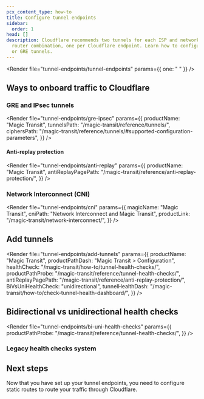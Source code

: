 ```yaml
---
pcx_content_type: how-to
title: Configure tunnel endpoints
sidebar:
  order: 1
head: []
description: Cloudflare recommends two tunnels for each ISP and network location
  router combination, one per Cloudflare endpoint. Learn how to configure IPsec
  or GRE tunnels.
---
```



<Render file="tunnel-endpoints/tunnel-endpoints" params={{ one: " " }} />

## Ways to onboard traffic to Cloudflare

### GRE and IPsec tunnels

<Render
	file="tunnel-endpoints/gre-ipsec"
	params={{
		productName: "Magic Transit",
		tunnelsPath: "/magic-transit/reference/tunnels/",
		ciphersPath:
			"/magic-transit/reference/tunnels/#supported-configuration-parameters",
	}}
/>

#### Anti-replay protection

<Render
	file="tunnel-endpoints/anti-replay"
	params={{
		productName: "Magic Transit",
		antiReplayPagePath: "/magic-transit/reference/anti-replay-protection/",
	}}
/>

### Network Interconnect (CNI)

<Render
	file="tunnel-endpoints/cni"
	params={{
		magicName: "Magic Transit",
		cniPath: "Network Interconnect and Magic Transit",
		productLink: "/magic-transit/network-interconnect/",
	}}
/>

## Add tunnels

<Render
	file="tunnel-endpoints/add-tunnels"
	params={{
		productName: "Magic Transit",
		productPathDash: "Magic Transit > Configuration",
		healthCheck: "/magic-transit/how-to/tunnel-health-checks/",
		productPathProbe: "/magic-transit/reference/tunnel-health-checks/",
		antiReplayPagePath: "/magic-transit/reference/anti-replay-protection/",
		BiVsUniHealthCheck: "unidirectional",
		tunnelHealthDash: "/magic-transit/how-to/check-tunnel-health-dashboard/",
	}}
/>

## Bidirectional vs unidirectional health checks

<Render
	file="tunnel-endpoints/bi-uni-health-checks"
	params={{
		productPathProbe: "/magic-transit/reference/tunnel-health-checks/",
	}}
/>

<Render file="tunnel-endpoints/mt-egress" />

### Legacy health checks system

<Render file="legacy-hc-system" />

## Next steps

Now that you have set up your tunnel endpoints, you need to configure <GlossaryTooltip term="static route" link="/magic-transit/how-to/configure-static-routes/">static routes</GlossaryTooltip> to route your traffic through Cloudflare.
